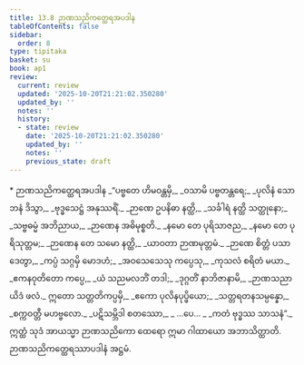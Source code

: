 ```yaml
---
title: 13.8 ဉာဏသညိကတ္ထေရအပဒါန
tableOfContents: false
sidebar:
  order: 8
type: tipitaka
basket: su
book: ap1
review:
  current: review
  updated: '2025-10-20T21:21:02.350280'
  updated_by: ''
  notes: ''
  history:
  - state: review
    date: '2025-10-20T21:21:02.350280'
    updated_by: ''
    notes: ''
    previous_state: draft
---
```



<DynamicBreadcrumb />


<ReviewStatus review={frontmatter.review} showDetails={true} />

<HypothesisAnnotation frontmatter={frontmatter} />

<Paragraph type="center" book="ap1">
* ဉာဏသညိကတ္ထေရအပဒါန
</Paragraph>

<Division number="84" book="ap1" e="ch" v="20" p="177">

<Paragraph number="2151" type="verses" book="ap1">
_“ပဗ္ဗတေ ဟိမဝန္တမှိ,_  
_ဝသာမိ ပဗ္ဗတန္တရေ;_  
_ပုလိနံ သောဘနံ ဒိသွာ,_  
_ဗုဒ္ဓသေဋ္ဌံ အနုဿရိံ._  

</Paragraph>

</Division>
<Division number="85" book="ap1" e="ch" v="20" p="177">

<Paragraph number="2152" type="verses" book="ap1">
_ဉာဏေ ဥပနိဓာ နတ္ထိ,_  
_သင်္ခါရံ နတ္ထိ သတ္ထုနော;_  
_သဗ္ဗဓမ္မံ အဘိညာယ,_  
_ဉာဏေန အဓိမုစ္စတိ._  

</Paragraph>

</Division>
<Division number="86" book="ap1" e="ch" v="20" p="177">

<Paragraph number="2153" type="verses" book="ap1">
_နမော တေ ပုရိသာဇည,_  
_နမော တေ ပုရိသုတ္တမ;_  
_ဉာဏေန တေ သမော နတ္ထိ,_  
_ယာဝတာ ဉာဏမုတ္တမံ._  

</Paragraph>

</Division>
<Division number="87" book="ap1" e="ch" v="20" p="177">

<Paragraph number="2154" type="verses" book="ap1">
_ဉာဏေ စိတ္တံ ပသာဒေတွာ,_  
_ကပ္ပံ သဂ္ဂမှိ မောဒဟံ;_  
_အဝသေသေသု ကပ္ပေသု,_  
_ကုသလံ စရိတံ မယာ._  

</Paragraph>

</Division>
<Division number="88" book="ap1" e="ch" v="20" p="178">

<Paragraph number="2155" type="verses" book="ap1">
_ဧကနဝုတိတော ကပ္ပေ,_  
_ယံ သညမလဘိံ တဒါ;_  
_ဒုဂ္ဂတိံ နာဘိဇာနာမိ,_  
_ဉာဏသညာယိဒံ ဖလံ._  

</Paragraph>

</Division>
<Division number="89" book="ap1" e="ch" v="20" p="178">

<Paragraph number="2156" type="verses" book="ap1">
ဣတော သတ္တတိကပ္ပမှိ,_  
_ဧကော ပုလိနပုပ္ဖိယော;_  
_သတ္တရတနသမ္ပန္နော,_  
_စက္ကဝတ္တီ မဟဗ္ဗလော._  

</Paragraph>

</Division>
<Division number="90" book="ap1" e="ch" v="20" p="178">

<Paragraph number="2157" type="verses" book="ap1">
_ပဋိသမ္ဘိဒါ စတဿော,_  
_ …ပေ… _  
_ကတံ ဗုဒ္ဓဿ သာသနံ”._  

</Paragraph>

<Paragraph number="2158" book="ap1">
ဣတ္ထံ သုဒံ အာယသ္မာ ဉာဏသညိကော ထေရော ဣမာ ဂါထာယော အဘာသိတ္ထာတိ.

</Paragraph>
</Division>

<Paragraph number="2159" type="center" book="ap1">
ဉာဏသညိကတ္ထေရဿာပဒါနံ အဋ္ဌမံ.
</Paragraph>